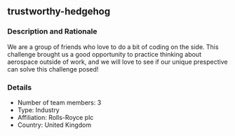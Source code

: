 ## trustworthy-hedgehog

### Description and Rationale
We are a group of friends who love to do a bit of coding on the side. This challenge brought us a good opportunity to practice thinking about aerospace outside of work, and we will love to see if our unique prespective can solve this challenge posed!

### Details

* Number of team members: 3
* Type: Industry
* Affiliation: Rolls-Royce plc
* Country: United Kingdom

